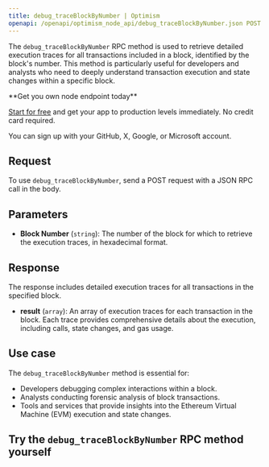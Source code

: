 ---
title: debug_traceBlockByNumber | Optimism
openapi: /openapi/optimism_node_api/debug_traceBlockByNumber.json POST /efb0a5eccd2caa5135eb54eba6f7f300
---

The `debug_traceBlockByNumber` RPC method is used to retrieve detailed execution traces for all transactions included in a block, identified by the block's number. This method is particularly useful for developers and analysts who need to deeply understand transaction execution and state changes within a specific block.

<Check>
**Get you own node endpoint today**

[Start for free](https://console.chainstack.com/) and get your app to production levels immediately. No credit card required.

You can sign up with your GitHub, X, Google, or Microsoft account.
</Check>


## Request

To use `debug_traceBlockByNumber`, send a POST request with a JSON RPC call in the body.

## Parameters

* **Block Number** (`string`): The number of the block for which to retrieve the execution traces, in hexadecimal format.

## Response

The response includes detailed execution traces for all transactions in the specified block.

* **result** (`array`): An array of execution traces for each transaction in the block. Each trace provides comprehensive details about the execution, including calls, state changes, and gas usage.

## Use case

The `debug_traceBlockByNumber` method is essential for:

* Developers debugging complex interactions within a block.
* Analysts conducting forensic analysis of block transactions.
* Tools and services that provide insights into the Ethereum Virtual Machine (EVM) execution and state changes.

## Try the `debug_traceBlockByNumber` RPC method yourself